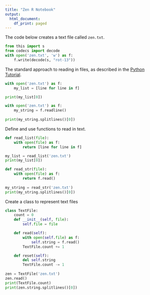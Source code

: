 ```yaml
---
title: "Zen R Notebook"
output:
  html_document:
    df_print: paged
---
```


The code below creates a text file called `zen.txt`.
```python
from this import s
from codecs import decode
with open('zen.txt', 'w') as f:
    f.write(decode(s, "rot-13"))
```

The standard approach to reading in files, as described in the [Python Tutorial](https://docs.python.org/3/tutorial/inputoutput.html#reading-and-writing-files).
```python
with open('zen.txt') as f:
    my_list = [line for line in f]

print(my_list[0])

with open('zen.txt') as f:
    my_string = f.readline()
    
print(my_string.splitlines()[0])
```

Define and use functions to read in text.
```python
def read_list(file):
    with open(file) as f:
        return [line for line in f]

my_list = read_list('zen.txt')
print(my_list[0])

def read_str(file):
    with open(file) as f:
        return f.read()
        
my_string = read_str('zen.txt')
print(my_string.splitlines()[0])
```

Create a class to represent text files
```python
class TextFile:
    count = 0
    def __init__(self, file):
        self.file = file

    def read(self):
        with open(self.file) as f:
            self.string = f.read()
        TextFile.count += 1

    def reset(self):
        del self.string
        TextFile.count -= 1
 
zen = TextFile('zen.txt')
zen.read()
print(TextFile.count)
print(zen.string.splitlines()[0])
```